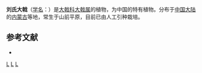 {{Speciesbox 
| taxon = Euphorbia lioui
| authority = [[吴征镒|C. Y. Wu]] et [[马金双|J. S. Ma]]
}}

'''刘氏大戟'''（[[学名|学名]]：{{lang|la|''Euphorbia lioui''}}）是[[大戟科|大戟科]][[大戟属|大戟属]]的植物，为中国的特有植物。分布于[[中国大陆|中国大陆]]的[[内蒙古|内蒙古]]等地，常生于山前平原，目前已由人工引种栽培。

== 参考文献 ==
<div class="references-small">
* {{cite web| url =http://www.bioinfo.cn/db05/KmzwSpecies.php?action=view&id=7553| title =刘氏大戟| work =《中国高等植物数据库全库》| publisher =中国科学院微生物研究所| author =昆明植物研究所| accessdate =2009-02-25| deadurl =yes| archiveurl =https://web.archive.org/web/20160305001343/http://www.bioinfo.cn/db05/KmzwSpecies.php?action=view&id=7553| archivedate =2016-03-05}}
</div>
{{Taxonbar|from=Q10897712}}

[[Category:大戟属|L]]
[[Category:中國特有植物|L]]
[[Category:内蒙古植物|L]]